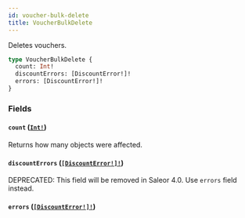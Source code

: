 ```yaml
---
id: voucher-bulk-delete
title: VoucherBulkDelete
---
```


Deletes vouchers.

```graphql
type VoucherBulkDelete {
  count: Int!
  discountErrors: [DiscountError!]!
  errors: [DiscountError!]!
}
```

### Fields

#### `count` ([`Int!`](/docs/developer/api-reference/scalars/int))

Returns how many objects were affected.

#### `discountErrors` ([`[DiscountError!]!`](/docs/developer/api-reference/objects/discount-error))

<span class="badge badge--warning">DEPRECATED: This field will be removed in Saleor 4.0. Use `errors` field instead.</span>

#### `errors` ([`[DiscountError!]!`](/docs/developer/api-reference/objects/discount-error))
